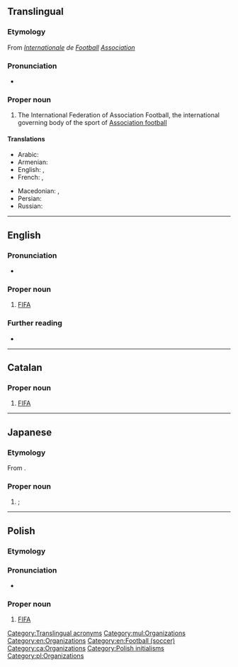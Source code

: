{{also|fifa|Fifa|fífa|Fífa|fi fa|fi. fa.}}
==Translingual==
{{wikipedia}}

===Etymology===
From {{der|mul|fr|fédération|Fédération}} ''[[internationale|Internationale]] de [[football#French|Football]] [[association#French|Association]]''

===Pronunciation===
* {{a|English}} {{IPA|mul|/ˈfiːfə/}}

===Proper noun===
{{mul-proper noun}}

# {{lb|mul|football}} The International Federation of Association Football, the international governing body of the sport of [[association football|Association football]]

====Translations====
{{trans-top|the International Federation of Association Football}}
* Arabic: {{t|ar|فِيفَا}}
* Armenian: {{t+|hy|ՖԻՖԱ}}
* English: {{t|en|FIFA}}, {{t|en|International Federation of Association Football}}
* French: {{t+|fr|FIFA}}, {{t|fr|Fédération Internationale de Football Association}}
{{trans-mid}}
* Macedonian: {{t|mk|ФИФА}}, {{t|mk|Меѓународна фудбалска федерација}}
* Persian: {{t+|fa|فیفا}}
* Russian: {{t+|ru|ФИФА́}}
{{trans-bottom}}

[[Category:Translingual acronyms]]
[[Category:mul:Organizations]]

----

==English==

===Pronunciation===
* {{IPA|en|/ˈfiːfə/}}

===Proper noun===
{{en-proper noun}}

# [[#Translingual|FIFA]] {{gloss|International Federation of Association Football}}

===Further reading===
* {{pedia}}

[[Category:en:Organizations]]
[[Category:en:Football (soccer)]]

----

==Catalan==

===Proper noun===
{{ca-proper noun|f}}

# [[#Translingual|FIFA]]

[[Category:ca:Organizations]]

----

==Japanese==

===Etymology===
From {{bor|ja|fr|FIFA|sort=ふぃいふぁ}}.

===Proper noun===
{{ja-pos|proper|フィーファ}}

# {{syn of|ja|国際サッカー連盟|tr=Kokusai Sakkā Renmei||International Federation of Association Football}}; {{l|en|FIFA}}

{{topics|ja|Organizations|Football (soccer)|sort=ふぃいふぁ}}

----

==Polish==

===Etymology===
{{der|pl|fr|FIFA}}

===Pronunciation===
* {{pl-IPA}}

===Proper noun===
{{head|pl|proper noun|g=f}}

# [[#English|FIFA]]

[[Category:Polish initialisms]]
[[Category:pl:Organizations]]